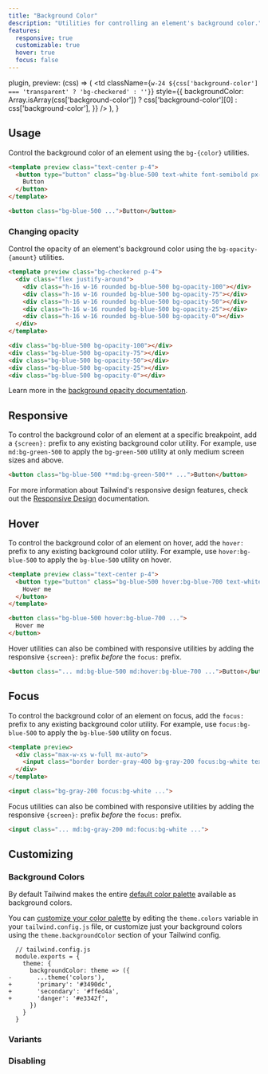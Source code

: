 ```yaml
---
title: "Background Color"
description: "Utilities for controlling an element's background color."
features:
  responsive: true
  customizable: true
  hover: true
  focus: false
---
```



  plugin,
  preview: (css) => (
    <td
      className={`w-24 ${css['background-color'] === 'transparent' ? 'bg-checkered' : ''}`}
      style={{
        backgroundColor: Array.isArray(css['background-color'])
          ? css['background-color'][0]
          : css['background-color'],
      }}
    />
  ),
}

## Usage

Control the background color of an element using the `bg-{color}` utilities.

```html
<template preview class="text-center p-4">
  <button type="button" class="bg-blue-500 text-white font-semibold px-4 py-2 rounded">
    Button
  </button>
</template>

<button class="bg-blue-500 ...">Button</button>
```

### Changing opacity

Control the opacity of an element's background color using the `bg-opacity-{amount}` utilities.

```html
<template preview class="bg-checkered p-4">
  <div class="flex justify-around">
    <div class="h-16 w-16 rounded bg-blue-500 bg-opacity-100"></div>
    <div class="h-16 w-16 rounded bg-blue-500 bg-opacity-75"></div>
    <div class="h-16 w-16 rounded bg-blue-500 bg-opacity-50"></div>
    <div class="h-16 w-16 rounded bg-blue-500 bg-opacity-25"></div>
    <div class="h-16 w-16 rounded bg-blue-500 bg-opacity-0"></div>
  </div>
</template>

<div class="bg-blue-500 bg-opacity-100"></div>
<div class="bg-blue-500 bg-opacity-75"></div>
<div class="bg-blue-500 bg-opacity-50"></div>
<div class="bg-blue-500 bg-opacity-25"></div>
<div class="bg-blue-500 bg-opacity-0"></div>
```

Learn more in the [background opacity documentation](/docs/background-opacity).

## Responsive

To control the background color of an element at a specific breakpoint, add a `{screen}:` prefix to any existing background color utility. For example, use `md:bg-green-500` to apply the `bg-green-500` utility at only medium screen sizes and above.

```html
<button class="bg-blue-500 **md:bg-green-500** ...">Button</button>
```

For more information about Tailwind's responsive design features, check out the [Responsive Design](/docs/responsive-design) documentation.

## Hover

To control the background color of an element on hover, add the `hover:` prefix to any existing background color utility. For example, use `hover:bg-blue-500` to apply the `bg-blue-500` utility on hover.

```html
<template preview class="text-center p-4">
  <button type="button" class="bg-blue-500 hover:bg-blue-700 text-white font-semibold px-4 py-2 rounded">
    Hover me
  </button>
</template>

<button class="bg-blue-500 hover:bg-blue-700 ...">
  Hover me
</button>
```

Hover utilities can also be combined with responsive utilities by adding the responsive `{screen}:` prefix *before* the `focus:` prefix.

```html
<button class="... md:bg-blue-500 md:hover:bg-blue-700 ...">Button</button>
```

## Focus

To control the background color of an element on focus, add the `focus:` prefix to any existing background color utility. For example, use `focus:bg-blue-500` to apply the `bg-blue-500` utility on focus.

```html
<template preview>
  <div class="max-w-xs w-full mx-auto">
    <input class="border border-gray-400 bg-gray-200 focus:bg-white text-gray-900 appearance-none inline-block w-full border rounded py-3 px-4 focus:outline-none" placeholder="Focus me">
  </div>
</template>

<input class="bg-gray-200 focus:bg-white ...">
```

Focus utilities can also be combined with responsive utilities by adding the responsive `{screen}:` prefix *before* the `focus:` prefix.

```html
<input class="... md:bg-gray-200 md:focus:bg-white ...">
```

## Customizing

### Background Colors

By default Tailwind makes the entire [default color palette](/docs/customizing-colors#default-color-palette) available as background colors.

You can [customize your color palette](/docs/colors#customizing) by editing the `theme.colors` variable in your `tailwind.config.js` file, or customize just your background colors using the `theme.backgroundColor` section of your Tailwind config.

```diff-js
  // tailwind.config.js
  module.exports = {
    theme: {
      backgroundColor: theme => ({
-       ...theme('colors'),
+       'primary': '#3490dc',
+       'secondary': '#ffed4a',
+       'danger': '#e3342f',
      })
    }
  }
```

### Variants

<Variants plugin="backgroundColor" />

### Disabling

<Disabling plugin="backgroundColor" />
